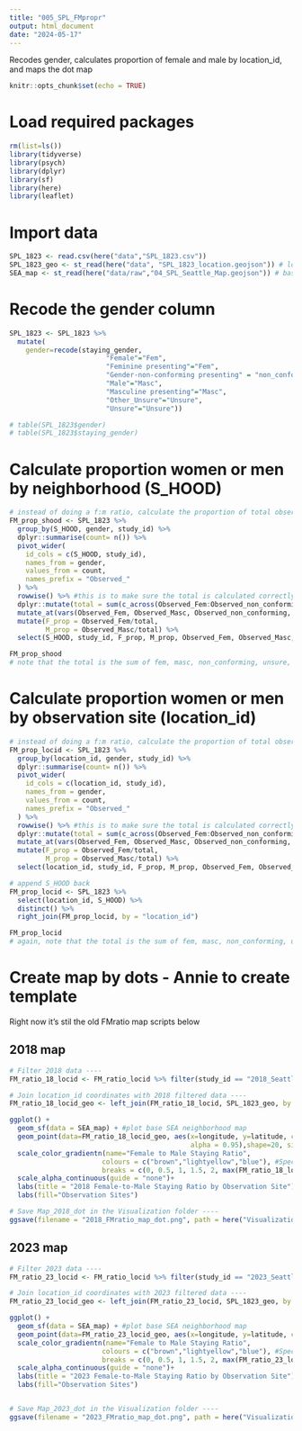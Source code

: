```yaml
---
title: "005_SPL_FMpropr"
output: html_document
date: "2024-05-17"
---
```


Recodes gender, calculates proportion of female and male by location_id, and maps the dot map

```r
knitr::opts_chunk$set(echo = TRUE)
```

# Load required packages
```r
rm(list=ls())
library(tidyverse)
library(psych)
library(dplyr)
library(sf)
library(here)
library(leaflet)
```

# Import data
```r
SPL_1823 <- read.csv(here("data","SPL_1823.csv"))
SPL_1823_geo <- st_read(here("data", "SPL_1823_location.geojson")) # location_id shapefiles and lat/long coordinates
SEA_map <- st_read(here("data/raw","04_SPL_Seattle_Map.geojson")) # base SEA neighborhood map
```

# Recode the gender column 
```r
SPL_1823 <- SPL_1823 %>%
  mutate(
    gender=recode(staying_gender,
                        "Female"="Fem",
                        "Feminine presenting"="Fem",
                        "Gender-non-conforming presenting" = "non_conforming",
                        "Male"="Masc",
                        "Masculine presenting"="Masc",
                        "Other_Unsure"="Unsure",
                        "Unsure"="Unsure"))

# table(SPL_1823$gender)
# table(SPL_1823$staying_gender)
```

# Calculate proportion women or men by neighborhood (S_HOOD)
```r
# instead of doing a f:m ratio, calculate the proportion of total observed that are women/men
FM_prop_shood <- SPL_1823 %>%
  group_by(S_HOOD, gender, study_id) %>%
  dplyr::summarise(count= n()) %>%
  pivot_wider(
    id_cols = c(S_HOOD, study_id),
    names_from = gender,
    values_from = count,
    names_prefix = "Observed_"
  ) %>%
  rowwise() %>% #this is to make sure the total is calculated correctly in the next line
  dplyr::mutate(total = sum(c_across(Observed_Fem:Observed_non_conforming), na.rm=T)) %>% #calculate total observed, including observations where no one was observed!
  mutate_at(vars(Observed_Fem, Observed_Masc, Observed_non_conforming, Observed_Unsure), ~replace_na(., 0)) %>% #replace NAs with 0s so that the calculated proportions return 0 and not NA
  mutate(F_prop = Observed_Fem/total,
         M_prop = Observed_Masc/total) %>%
  select(S_HOOD, study_id, F_prop, M_prop, Observed_Fem, Observed_Masc, total)

FM_prop_shood
# note that the total is the sum of fem, masc, non_conforming, unsure, and empty observations (i.e., empty locations where no one was staying at all). this is why e.g., Bitter Lake in 2018 has 1 fem, 0 masc, and 16 total observations
```

# Calculate proportion women or men by observation site (location_id)

```r
# instead of doing a f:m ratio, calculate the proportion of total observed that are women/men
FM_prop_locid <- SPL_1823 %>%
  group_by(location_id, gender, study_id) %>%
  dplyr::summarise(count= n()) %>%
  pivot_wider(
    id_cols = c(location_id, study_id),
    names_from = gender,
    values_from = count,
    names_prefix = "Observed_"
  ) %>%
  rowwise() %>% #this is to make sure the total is calculated correctly in the next line
  dplyr::mutate(total = sum(c_across(Observed_Fem:Observed_non_conforming), na.rm=T)) %>% #calculate total observed
  mutate_at(vars(Observed_Fem, Observed_Masc, Observed_non_conforming, Observed_Unsure), ~replace_na(., 0)) %>% #replace NAs with 0s so that the calculated proportions return 0 and not NA
  mutate(F_prop = Observed_Fem/total,
         M_prop = Observed_Masc/total) %>%
  select(location_id, study_id, F_prop, M_prop, Observed_Fem, Observed_Masc, total)

# append S_HOOD back
FM_prop_locid <- SPL_1823 %>%
  select(location_id, S_HOOD) %>%
  distinct() %>%
  right_join(FM_prop_locid, by = "location_id")

FM_prop_locid
# again, note that the total is the sum of fem, masc, non_conforming, unsure, and empty observations (i.e., empty locations where no one was staying at all). this is why e.g., BLV1 in 2018 has 1 fem, 0 masc, and 8 total observations

```

# Create map by dots - Annie to create template

Right now it's stil the old FMratio map scripts below

## 2018 map
```r
# Filter 2018 data ----
FM_ratio_18_locid <- FM_ratio_locid %>% filter(study_id == "2018_Seattle_Citywide")

# Join location_id coordinates with 2018 filtered data ----
FM_ratio_18_locid_geo <- left_join(FM_ratio_18_locid, SPL_1823_geo, by = "location_id")

ggplot() +
  geom_sf(data = SEA_map) + #plot base SEA neighborhood map
  geom_point(data=FM_ratio_18_locid_geo, aes(x=longitude, y=latitude, color = FM_ratio, 
                                             alpha = 0.95),shape=20, size=4) + # add points
  scale_color_gradientn(name="Female to Male Staying Ratio",
                       colours = c("brown","lightyellow","blue"), #Specify the colors for each end 
                       breaks = c(0, 0.5, 1, 1.5, 2, max(FM_ratio_18_locid_geo$FM_ratio))) + #Create the breaks
  scale_alpha_continuous(guide = "none")+
  labs(title = "2018 Female-to-Male Staying Ratio by Observation Site") +
  labs(fill="Observation Sites")

# Save Map_2018_dot in the Visualization folder ----
ggsave(filename = "2018_FMratio_map_dot.png", path = here("Visualization"), bg="white", width = 7, height = 7)
```

## 2023 map
```r
# Filter 2023 data ----
FM_ratio_23_locid <- FM_ratio_locid %>% filter(study_id == "2023_Seattle_Citywide")

# Join location_id coordinates with 2023 filtered data ----
FM_ratio_23_locid_geo <- left_join(FM_ratio_23_locid, SPL_1823_geo, by = "location_id")

ggplot() +
  geom_sf(data = SEA_map) + #plot base SEA neighborhood map
  geom_point(data=FM_ratio_23_locid_geo, aes(x=longitude, y=latitude, color = FM_ratio, alpha = 0.9),shape=20, size=4) + # add points
  scale_color_gradientn(name="Female to Male Staying Ratio",
                       colours = c("brown","lightyellow","blue"), #Specify the colors for each end 
                       breaks = c(0, 0.5, 1, 1.5, 2, max(FM_ratio_23_locid_geo$FM_ratio))) + #Create the breaks
  scale_alpha_continuous(guide = "none")+
  labs(title = "2023 Female-to-Male Staying Ratio by Observation Site") +
  labs(fill="Observation Sites")


# Save Map_2023_dot in the Visualization folder ----
ggsave(filename = "2023_FMratio_map_dot.png", path = here("Visualization"), bg="white", width = 7, height = 7)

```
